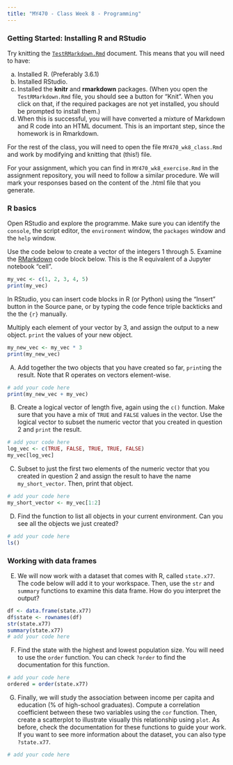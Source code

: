 ```yaml
---
title: "MY470 - Class Week 8 - Programming"
---
```


### Getting Started: Installing R and RStudio

Try knitting the [`TestRMarkdown.Rmd`](TestRMarkdown.Rmd) document.  This means that you will need to have:

a) Installed R.  (Preferably 3.6.1)
b) Installed RStudio.
c) Installed the **knitr** and **rmarkdown** packages.  (When you open the `TestRMarkdown.Rmd` file, you should see a button for "Knit".  When you click on that, if the required packages are not yet installed, you should be prompted to install them.)
d) When this is successful, you will have converted a mixture of Markdown and R code into an HTML document.  This is an important step, since the homework is in Rmarkdown.

For the rest of the class, you will need to open the file `MY470_wk8_class.Rmd` and work by modifying and knitting that (this!) file. 

For your assignment, which you can find in `MY470_wk8_exercise.Rmd` in the assignment repository, you will need to follow a similar procedure. We will mark your responses based on the content of the .html file that you generate.

### R basics

Open RStudio and explore the programme. Make sure you can identify the `console`, the script editor, the `environment` window, the `packages` window and the `help` window.
  
Use the code below to create a vector of the integers 1 through 5.  Examine the [RMarkdown](https://www.rstudio.com/wp-content/uploads/2015/03/rmarkdown-reference.pdf) code block below.  This is the R equivalent of a Jupyter notebook "cell".

```r
my_vec <- c(1, 2, 3, 4, 5)
print(my_vec)
```

In RStudio, you can insert code blocks in R (or Python) using the "Insert" button in the Source pane, or by typing the code fence triple backticks and the the `{r}` manually.

Multiply each element of your vector by 3, and assign the output to a new object. `print` the values of your new object.

```r
my_new_vec <- my_vec * 3
print(my_new_vec)
```

(A) Add together the two objects that you have created so far, `print`ing the result. Note that R operates on vectors element-wise.

```r
# add your code here
print(my_new_vec + my_vec)
```

(B) Create a logical vector of length five, again using the `c()` function. Make sure that you have a mix of `TRUE` and `FALSE` values in the vector. Use the logical vector to subset the numeric vector that you created in question 2 and `print` the result.

```r
# add your code here
log_vec <- c(TRUE, FALSE, TRUE, TRUE, FALSE)
my_vec[log_vec]
```

(C) Subset to just the first two elements of the numeric vector that you created in question 2 and assign the result to have the name `my_short_vector`. Then, print that object.

```r
# add your code here
my_short_vector <- my_vec[1:2]
```

(D) Find the function to list all objects in your current environment. Can you see all the objects we just created?

```r
# add your code here
ls()
```

### Working with data frames

(E) We will now work with a dataset that comes with R, called `state.x77`. The code below will add it to your workspace. Then, use the `str` and `summary` functions to examine this data frame. How do you interpret the output?

```r
df <- data.frame(state.x77)
df$state <- rownames(df)
str(state.x77)
summary(state.x77)
# add your code here
```

(F) Find the state with the highest and lowest population size. You will need to use the `order` function. You can check `?order` to find the documentation for this function.

```r
# add your code here
ordered = order(state.x77)

```

(G) Finally, we will study the association between income per capita and education (% of high-school graduates). Compute a correlation coefficient between these two variables using the `cor` function. Then, create a scatterplot to illustrate visually this relationship using `plot`. As before, check the documentation for these functions to guide your work. If you want to see more information about the dataset, you can also type `?state.x77`.

```r
# add your code here
```
